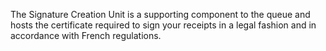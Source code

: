 The Signature Creation Unit is a supporting component to the queue and hosts the certificate required to sign your receipts in a legal fashion and in accordance with French regulations.